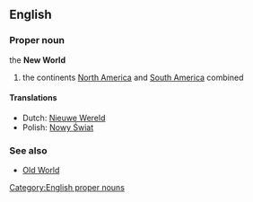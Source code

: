 ==English==
===Proper noun===
the '''New World'''
#the continents [[North America]] and [[South America]] combined

====Translations====
*Dutch: [[Nieuwe Wereld]]
*Polish: [[Nowy Świat]]

===See also===
*[[Old World]]


[[Category:English proper nouns]]